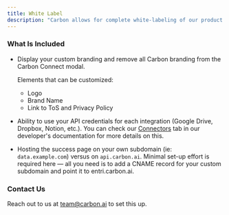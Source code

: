 ```yaml
---
title: White Label
description: "Carbon allows for complete white-labeling of our product."
---
```


### What Is Included

- Display your custom branding and remove all Carbon branding from the Carbon Connect modal.
    
    Elements that can be customized:
    
    * Logo
    * Brand Name
    * Link to ToS and Privacy Policy

- Ability to use your API credentials for each integration (Google Drive, Dropbox, Notion, etc.). You can check our [Connectors](/connectors) tab in our developer's documentation for more details on this.
    
- Hosting the success page on your own subdomain (ie: `data.example.com`) versus on `api.carbon.ai`. Minimal set-up effort is required here — all you need is to add a CNAME record for your custom subdomain and point it to entri.carbon.ai.

### Contact Us

Reach out to us at team@carbon.ai to set this up.